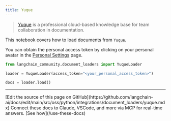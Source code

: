 ```yaml
---
title: Yuque
---
```


>[Yuque](https://www.yuque.com/) is a professional cloud-based knowledge base for team collaboration in documentation.

This notebook covers how to load documents from `Yuque`.

You can obtain the personal access token by clicking on your personal avatar in the [Personal Settings](https://www.yuque.com/settings/tokens) page.

```python
from langchain_community.document_loaders import YuqueLoader
```

```python
loader = YuqueLoader(access_token="<your_personal_access_token>")
```

```python
docs = loader.load()
```

---

<Callout icon="pen-to-square" iconType="regular">
    [Edit the source of this page on GitHub](https://github.com/langchain-ai/docs/edit/main/src/oss/python/integrations/document_loaders/yuque.mdx)
</Callout>
<Tip icon="terminal" iconType="regular">
    Connect these docs to Claude, VSCode, and more via MCP for    real-time answers. [See how](/use-these-docs)
</Tip>
